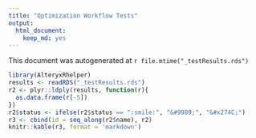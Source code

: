 ---
title: "Optimization Workflow Tests"
output: 
  html_document: 
    keep_md: yes
---

This document was autogenerated at `r file.mtime("_testResults.rds")`

```{r echo = F}
library(AlteryxRhelper)
results <- readRDS("_testResults.rds")
r2 <- plyr::ldply(results, function(r){
  as.data.frame(r[-5])
})
r2$status <- ifelse(r2$status == ":smile:", "&#9989;", "&#x274C;")
r3 <- cbind(id = seq_along(r2$name), r2)
knitr::kable(r3, format = 'markdown')
```
